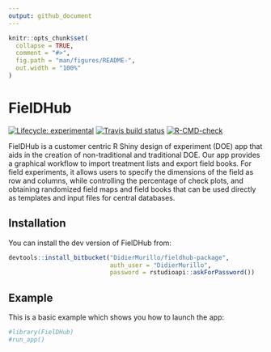 ---
output: github_document
---

<!-- README.md is generated from README.Rmd. Please edit that file -->

```{r, include = FALSE}
knitr::opts_chunk$set(
  collapse = TRUE,
  comment = "#>",
  fig.path = "man/figures/README-",
  out.width = "100%"
)
```

# FielDHub

<!-- badges: start -->
[![Lifecycle: experimental](https://img.shields.io/badge/lifecycle-experimental-orange.svg)](https://lifecycle.r-lib.org/articles/stages.html)
[![Travis build status](https://travis-ci.com/DidierMurilloF/FielDHub.svg?branch=master)](https://travis-ci.com/DidierMurilloF/FielDHub)
[![R-CMD-check](https://github.com/DidierMurilloF/FielDHub/workflows/R-CMD-check/badge.svg)](https://github.com/DidierMurilloF/FielDHub/actions)
<!-- badges: end -->

FielDHub is a customer centric R Shiny design of experiment (DOE) app that aids in the 
creation of non-traditional and traditional DOE. Our app provides a graphical workflow to import 
treatment lists and export field books. For field experiments, it allows users to specify the 
dimensions of the field as row and columns, while controlling the percentage of check plots, and 
obtaining randomized field maps and field books that can be used directly as templates and input 
files for central databases.

## Installation

You can install the dev version of FielDHub from:

``` r
devtools::install_bitbucket("DidierMurillo/fieldhub-package", 
                            auth_user = "DidierMurillo", 
                            password = rstudioapi::askForPassword())
```

## Example

This is a basic example which shows you how to launch the app:

```{r example}
#library(FielDHub)
#run_app()
```

